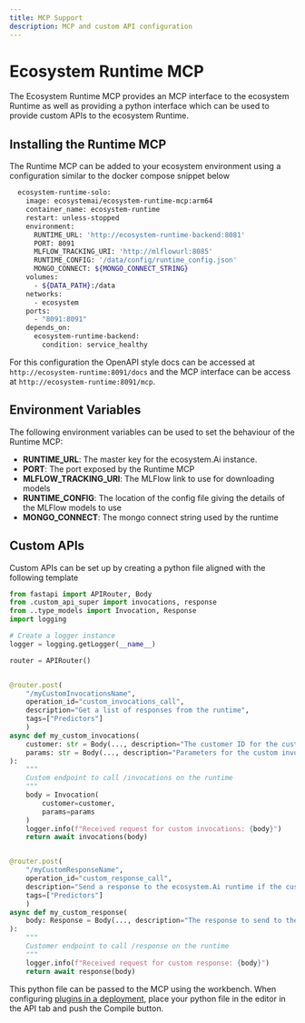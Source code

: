 ```yaml
---
title: MCP Support
description: MCP and custom API configuration
---
```


# Ecosystem Runtime MCP

The Ecosystem Runtime MCP provides an MCP interface to the ecosystem Runtime as well as providing a python interface which can be used to provide custom APIs to the ecosystem Runtime.

## Installing the Runtime MCP

The Runtime MCP can be added to your ecosystem environment using a configuration similar to the docker compose snippet below

```sh
  ecosystem-runtime-solo:
    image: ecosystemai/ecosystem-runtime-mcp:arm64
    container_name: ecosystem-runtime
    restart: unless-stopped
    environment:
      RUNTIME_URL: 'http://ecosystem-runtime-backend:8081'
      PORT: 8091
      MLFLOW_TRACKING_URI: 'http://mlflowurl:8085'
      RUNTIME_CONFIG: '/data/config/runtime_config.json'
      MONGO_CONNECT: ${MONGO_CONNECT_STRING}
    volumes:
      - ${DATA_PATH}:/data
    networks:
      - ecosystem
    ports:
      - "8091:8091"
    depends_on:
      ecosystem-runtime-backend:
        condition: service_healthy
```

For this configuration the OpenAPI style docs can be accessed at `http://ecosystem-runtime:8091/docs` and the MCP interface can be access at `http://ecosystem-runtime:8091/mcp`.

## Environment Variables

The following environment variables can be used to set the behaviour of the Runtime MCP:
- **RUNTIME_URL**: The master key for the ecosystem.Ai instance.
- **PORT**: The port exposed by the Runtime MCP
- **MLFLOW_TRACKING_URI**: The MLFlow link to use for downloading models
- **RUNTIME_CONFIG**: The location of the config file giving the details of the MLFlow models to use
- **MONGO_CONNECT**: The mongo connect string used by the runtime

## Custom APIs

Custom APIs can be set up by creating a python file aligned with the following template
```python
from fastapi import APIRouter, Body
from .custom_api_super import invocations, response
from ..type_models import Invocation, Response
import logging

# Create a logger instance
logger = logging.getLogger(__name__)

router = APIRouter()


@router.post(
    "/myCustomInvocationsName",
    operation_id="custom_invocations_call",
    description="Get a list of responses from the runtime",
    tags=["Predictors"]
    )
async def my_custom_invocations(
    customer: str = Body(..., description="The customer ID for the custom invocation."),
    params: str = Body(..., description="Parameters for the custom invocation, typically a JSON string.")
):
    """
    Custom endpoint to call /invocations on the runtime
    """
    body = Invocation(
        customer=customer,
        params=params
    )
    logger.info(f"Received request for custom invocations: {body}")
    return await invocations(body)


@router.post(
    "/myCustomResponseName",
    operation_id="custom_response_call",
    description="Send a response to the ecosystem.Ai runtime if the customer reaction generated using the result from the /invocations endpoint is a success",
    tags=["Predictors"]
    )
async def my_custom_response(
    body: Response = Body(..., description="The response to send to the runtime")
):
    """
    Customer endpoint to call /response on the runtime
    """
    logger.info(f"Received request for custom response: {body}")
    return await response(body)
```

This python file can be passed to the MCP using the workbench. When configuring [plugins in a deployment](/docs/configuration/deployment/parameters), place your python file in the editor in the API tab and push the Compile button.
